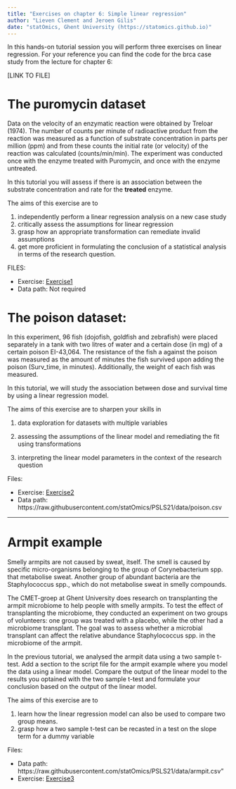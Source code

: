 ```yaml
---
title: "Exercises on chapter 6: Simple linear regression"
author: "Lieven Clement and Jeroen Gilis"
date: "statOmics, Ghent University (https://statomics.github.io)"
---
```


In this hands-on tutorial session you will perform three exercises on linear regression. 
For your reference you can find the code for the brca case study from the lecture for chapter 6: 

[LINK TO FILE]


# The puromycin dataset

Data on the velocity of an enzymatic reaction were obtained by Treloar (1974).
The number of counts per minute of radioactive product from the reaction was
measured as a function of substrate concentration in parts per million (ppm)
and from these counts the initial rate (or velocity) of the reaction was
calculated (counts/min/min). The experiment was conducted once with the enzyme
treated with Puromycin, and once with the enzyme untreated.

In this tutorial you will assess if there is an association between the substrate
concentration and rate for the **treated** enzyme.

The aims of this exercise are to 

1. independently perform a linear regression analysis on a new case study
2. critically assess the assumptions for linear regression
3. grasp how an appropriate transformation can remediate invalid assumptions
4. get more proficient in formulating the conclusion of a statistical analysis in terms of the research question.

FILES: 

- Exercise: [Exercise1](./06_3_puromycin.html)
- Data path: Not required
<!-- - Solution: [Solution1](./06_3_puromycin_sol.html) -->


# The poison dataset:

In this experiment, 96 fish (dojofish, goldfish and zebrafish)
were placed separately in a tank with two litres of water and
a certain dose (in mg) of a certain poison EI-43,064. The resistance
of the fish a against the poison was measured as the amount of
minutes the fish survived upon adding the poison (Surv_time, in
minutes). Additionally, the weight of each fish was measured.

In this tutorial, we will study the association between dose and survival time
by using a linear regression model.


The aims of this exercise are to sharpen your skills in 
 
1. data exploration for datasets with multiple variables 

2. assessing the assumptions of the linear model and remediating the fit using transformations

3. interpreting the linear model parameters in the context of the research question

Files:

- Exercise: [Exercise2](./06_1_poison.html)
- Data path: https://raw.githubusercontent.com/statOmics/PSLS21/data/poison.csv
<!-- - Solution: [Solution2](./06_1_poison_sol.html) -->

---

# Armpit example

Smelly armpits are not caused by sweat, itself. The smell is caused by specific
micro-organisms belonging to the group of Corynebacterium spp. that metabolise
sweat. Another group of abundant bacteria are the Staphylococcus spp., which do
not metabolise sweat in smelly compounds.

The CMET-groep at Ghent University does research on transplanting the armpit
microbiome to help people with smelly armpits. To test the effect of
transplanting the microbiome, they conducted an experiment on two groups
of volunteers: one group was treated with a placebo, while the other had a
microbiome transplant. The goal was to assess whether a microbial transplant can affect the relative abundance Staphylococcus spp. in the microbiome of the armpit.

In the previous tutorial, we analysed the armpit data using a two sample t-test.
Add a section to the script file for the armpit example where you model the data using a linear model. Compare the output of the linear model to the results you optained with the two sample t-test and formulate your conclusion based on the output of the linear model.

The aims of this exercise are to

1. learn how the linear regression model can also be used to compare two group means.
2. grasp how a two sample t-test can be recasted in a test on the slope term for a dummy variable

Files: 

- Data path: https://raw.githubusercontent.com/statOmics/PSLS21/data/armpit.csv"
- Exercise: [Exercise3](./06_3_armpit.html)
